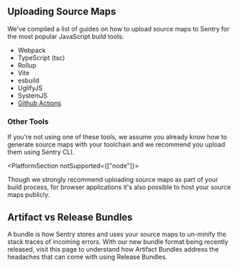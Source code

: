 ## Uploading Source Maps

We've compiled a list of guides on how to upload source maps to Sentry for the most popular JavaScript build tools:

- <PlatformLink to="/sourcemaps/uploading/webpack/">Webpack</PlatformLink>
- <PlatformLink to="/sourcemaps/uploading/typescript/">
    TypeScript (tsc)
  </PlatformLink>
- <PlatformLink to="/sourcemaps/uploading/rollup/">Rollup</PlatformLink>
- <PlatformLink to="/sourcemaps/uploading/vite/">Vite</PlatformLink>
- <PlatformLink to="/sourcemaps/uploading/esbuild/">esbuild</PlatformLink>
- <PlatformLink to="/sourcemaps/uploading/uglifyjs/">UglifyJS</PlatformLink>
- <PlatformLink to="/sourcemaps/uploading/systemjs/">SystemJS</PlatformLink>
- [Github Actions](/product/releases/setup/release-automation/github-actions/)

### Other Tools

If you're not using one of these tools, we assume you already know how to generate source maps with your toolchain and we recommend you upload them using <PlatformLink to="/sourcemaps/uploading/cli/">Sentry CLI</PlatformLink>.

<PlatformSection notSupported={["node"]}>

<Note>

Though we strongly recommend uploading source maps as part of your build process, for browser applications it's also possible to <PlatformLink to="/sourcemaps/uploading/hosting-publicly/">host your source maps publicly</PlatformLink>.

</Note>

## Artifact vs Release Bundles

A bundle is how Sentry stores and uses your source maps to un-minify the stack traces of incoming errors. With our new bundle format being recently released, <PlatformLink to="/sourcemaps/artifact-and-release-bundles">visit this page</PlatformLink> to understand how Artifact Bundles address the headaches that can come with using Release Bundles.

</PlatformSection>
